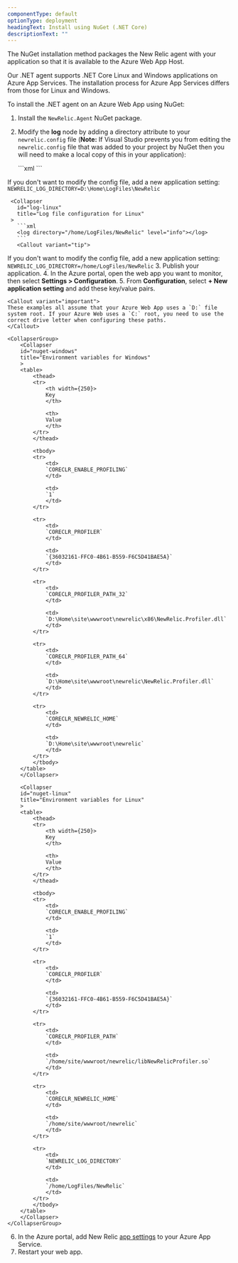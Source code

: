 ```yaml
---
componentType: default
optionType: deployment
headingText: Install using NuGet (.NET Core)
descriptionText: ""  
---
```


The NuGet installation method packages the New Relic agent with your application so that it is available to the Azure Web App Host.

Our .NET agent supports .NET Core Linux and Windows applications on Azure App Services. The installation process for Azure App Services differs from those for Linux and Windows.

To install the .NET agent on an Azure Web App using NuGet:

1. Install the `NewRelic.Agent` NuGet package.
2. Modify the <DoNotTranslate>**log**</DoNotTranslate> node by adding a directory attribute to your `newrelic.config` file (<DoNotTranslate>**Note:**</DoNotTranslate> If Visual Studio prevents you from editing the `newrelic.config` file that was added to your project by NuGet then you will need to make a local copy of this in your application):

   <CollapserGroup>
     <Collapser
       id="log-windows"
       title="Log file configuration for Windows"
     >
       ```xml
       <log directory="D:\Home\LogFiles\NewRelic" level="info"></log>
       ```
       <Callout variant="tip">
If you don't want to modify the config file, add a new application setting: `NEWRELIC_LOG_DIRECTORY=D:\Home\LogFiles\NewRelic`
       </Callout>
     </Collapser>

     <Collapser
       id="log-linux"
       title="Log file configuration for Linux"
     >
       ```xml
       <log directory="/home/LogFiles/NewRelic" level="info"></log>
       ```
       <Callout variant="tip">
If you don't want to modify the config file, add a new application setting: `NEWRELIC_LOG_DIRECTORY=/home/LogFiles/NewRelic`
       </Callout>
     </Collapser>
   </CollapserGroup>
3. Publish your application.
4. In the Azure portal, open the web app you want to monitor, then select <DoNotTranslate>**Settings > Configuration**</DoNotTranslate>.
5. From <DoNotTranslate>**Configuration**</DoNotTranslate>, select <DoNotTranslate>**+ New application setting**</DoNotTranslate> and add these key/value pairs.

    <Callout variant="important">
    These examples all assume that your Azure Web App uses a `D:` file system root. If your Azure Web uses a `C:` root, you need to use the correct drive letter when configuring these paths.
    </Callout>

    <CollapserGroup>
        <Collapser
        id="nuget-windows"
        title="Environment variables for Windows"
        >
        <table>
            <thead>
            <tr>
                <th width={250}>
                Key
                </th>

                <th>
                Value
                </th>
            </tr>
            </thead>

            <tbody>
            <tr>
                <td>
                `CORECLR_ENABLE_PROFILING`
                </td>

                <td>
                `1`
                </td>
            </tr>

            <tr>
                <td>
                `CORECLR_PROFILER`
                </td>

                <td>
                `{36032161-FFC0-4B61-B559-F6C5D41BAE5A}`
                </td>
            </tr>

            <tr>
                <td>
                `CORECLR_PROFILER_PATH_32`
                </td>

                <td>
                `D:\Home\site\wwwroot\newrelic\x86\NewRelic.Profiler.dll`
                </td>
            </tr>

            <tr>
                <td>
                `CORECLR_PROFILER_PATH_64`
                </td>

                <td>
                `D:\Home\site\wwwroot\newrelic\NewRelic.Profiler.dll`
                </td>
            </tr>

            <tr>
                <td>
                `CORECLR_NEWRELIC_HOME`
                </td>

                <td>
                `D:\Home\site\wwwroot\newrelic`
                </td>
            </tr>
            </tbody>
        </table>
        </Collapser>

        <Collapser
        id="nuget-linux"
        title="Environment variables for Linux"
        >
        <table>
            <thead>
            <tr>
                <th width={250}>
                Key
                </th>

                <th>
                Value
                </th>
            </tr>
            </thead>

            <tbody>
            <tr>
                <td>
                `CORECLR_ENABLE_PROFILING`
                </td>

                <td>
                `1`
                </td>
            </tr>

            <tr>
                <td>
                `CORECLR_PROFILER`
                </td>

                <td>
                `{36032161-FFC0-4B61-B559-F6C5D41BAE5A}`
                </td>
            </tr>

            <tr>
                <td>
                `CORECLR_PROFILER_PATH`
                </td>

                <td>
                `/home/site/wwwroot/newrelic/libNewRelicProfiler.so`
                </td>
            </tr>

            <tr>
                <td>
                `CORECLR_NEWRELIC_HOME`
                </td>

                <td>
                `/home/site/wwwroot/newrelic`
                </td>
            </tr>

            <tr>
                <td>
                `NEWRELIC_LOG_DIRECTORY`
                </td>

                <td>
                `/home/LogFiles/NewRelic`
                </td>
            </tr>
            </tbody>
        </table>
        </Collapser>
    </CollapserGroup>
6. In the Azure portal, add New Relic [app settings](#web-app-agent-settings) to your Azure App Service.
7. Restart your web app.